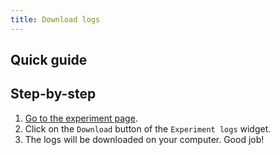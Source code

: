 ```yaml
---
title: Download logs
---
```



## Quick guide
<VideoPlayer src="https://cdn.csquare.run/docs/webm/download-logs.webm"/>

## Step-by-step
1. [Go to the experiment page](go-to-the-experiment-page).
2. Click on the `Download` button of the `Experiment logs` widget.
3. The logs will be downloaded on your computer. Good job!